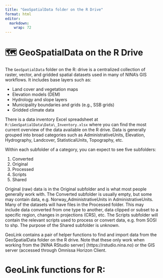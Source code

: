 ```yaml
---
title: "GeoSpatialData folder on the R Drive"
format: html
editor: 
  markdown: 
    wrap: 72
---
```


# 🗺️ GeoSpatialData on the R Drive

The `GeoSpatialData` folder on the R: drive is a centralized collection
of raster, vector, and gridded spatial datasets used in many of NINA’s
GIS workflows. It includes base layers such as:

-   Land cover and vegetation maps
-   Elevation models (DEM)
-   Hydrology and slope layers
-   Municipality boundaries and grids (e.g., SSB grids)
-   Gridded climate data


There is a data inventory Excel spreadsheet at
`R:\GeoSpatialData\Data\_Inventory.xlsx` where you can find the most current 
overview of the data available on the R drive. Data is generally grouped into broad
categories such as AdministrativeUnits, Elevation, Hydrography,
Landcover, StatisticalUnits, Topography, etc.

Within each subfolder of a category, you can expect to see five
subfolders:

1.  Converted
2.  Original
3.  Processed
4.  Scripts
5.  Shared

Original (raw) data is in the Original subfolder and is what most people
generally work with. The Converted subfolder is usually empty, but some
may contain data, e.g. Norway_AdministrativeUnits in
AdministrativeUnits. Many of the datasets will have files in the
Processed folder. This may include data converted from one type to
another, data clipped or subset to a specific region, changes in
projections (CRS), etc. The Scripts subfolder will contain the relevant
scripts used to process or convert data, e.g. from SOSI to shp. The
purpose of the Shared subfolder is unknown.

GeoLink contains a pair of helper functions to find and import data from
the GeoSpatialData folder on the R drive. Note that these only work when
working from the \[NINA RStudio server\] (https://rstudio.nina.no) or the GIS
server (accessed through Omnissa Horizon Client.

# GeoLink functions for R:\GeoSpatialData



